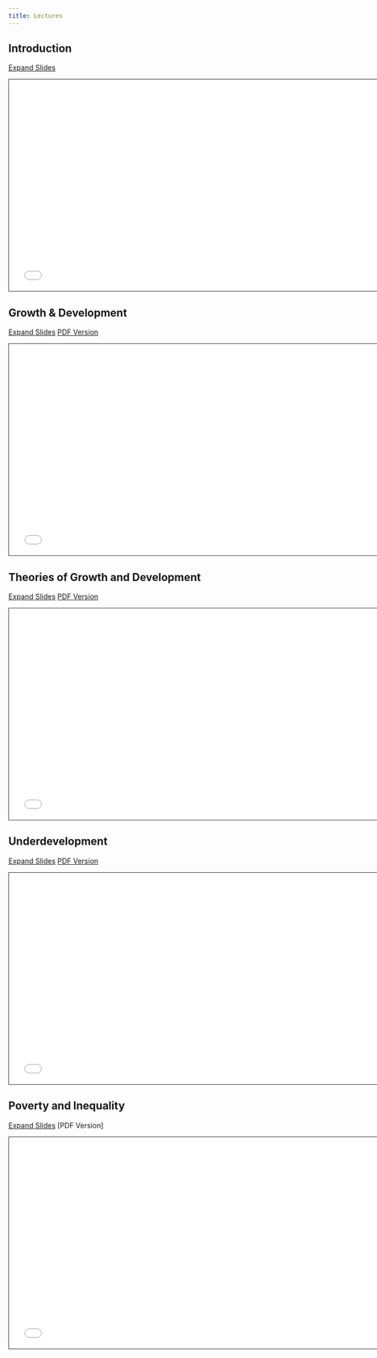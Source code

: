 ```yaml
---
title: Lectures
---
```


## Introduction 

[Expand Slides](00-Introduction/000-compile.html){target=_blank .btn .btn-primary .btn-lg .cv-download} 

::: {.align-center}
```{=html}
  <div class="embed-container">
    <iframe class="slide deck" src="00-Introduction/000-compile.html" height="420" width="750" style="border: 1px solid #2e3846;"></iframe>
  </div>
```
:::

## Growth & Development

[Expand Slides](01-Growth-and-Dev/010-compile.html){target=_blank .btn .btn-primary .btn-lg .cv-download} 
[PDF Version](01-Growth-and-Dev/EC390%20-%20Lecture01.pdf){target=_blank .btn .btn-primary .btn-lg .cv-download}

::: {.align-center}
```{=html}
  <div class="embed-container">
    <iframe class="slide deck" src="01-Growth-and-Dev/010-compile.html" height="420" width="750" style="border: 1px solid #2e3846;"></iframe>
  </div>
```
:::

## Theories of Growth and Development

[Expand Slides](02-Theories-of-Growth/020-compile.html){target=_blank .btn .btn-primary .btn-lg .cv-download}
[PDF Version](02-Theories-of-Growth/EC390%20-%20Lecture02.pdf){target=_blank .btn .btn-primary .btn-lg .cv-download}

::: {.align-center}
```{=html}
  <div class="embed-container">
    <iframe class="slide deck" src="02-Theories-of-Growth/020-compile.html" height="420" width="750" style="border: 1px solid #2e3846;"></iframe>
  </div>
```
:::

## Underdevelopment

[Expand Slides](03-Underdevelopment/030-compile.html){target=_blank .btn .btn-primary .btn-lg .cv-download}
[PDF Version](03-Underdevelopment/EC390%20-%20Lecture03.pdf){target=_blank .btn .btn-primary .btn-lg .cv-download}

::: {.align-center}
```{=html}
  <div class="embed-container">
    <iframe class="slide deck" src="03-Underdevelopment/030-compile.html" height="420" width="750" style="border: 1px solid #2e3846;"></iframe>
  </div>
```
:::

## Poverty and Inequality

[Expand Slides](04-Poverty-and-Inequity/040-compile.html){target=_blank .btn .btn-primary .btn-lg .cv-download}
[PDF Version]

::: {.align-center}
```{=html}
  <div class="embed-container">
    <iframe class="slide deck" src="04-Poverty-and-Inequity/040-compile.html" height="420" width="750" style="border: 1px solid #2e3846;"></iframe>
  </div>
```
:::